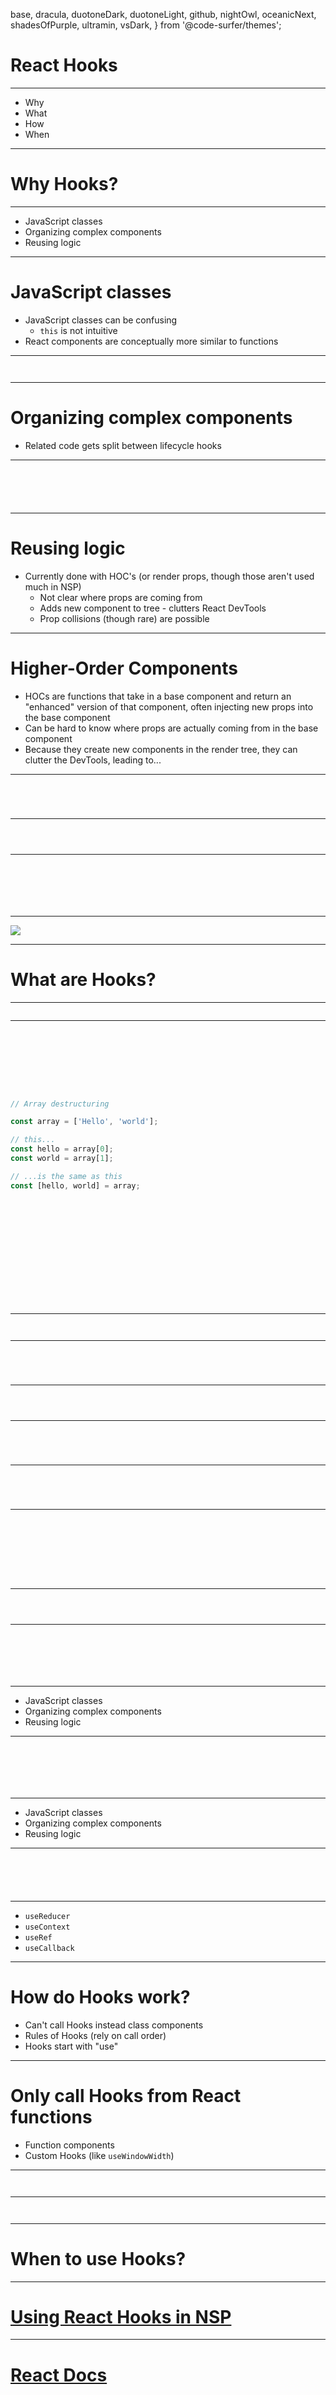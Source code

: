   base,
  dracula,
  duotoneDark,
  duotoneLight,
  github,
  nightOwl,
  oceanicNext,
  shadesOfPurple,
  ultramin,
  vsDark,
} from '@code-surfer/themes';


# React Hooks

---

- Why
- What
- How
- When

---

# Why Hooks?

---

<ul>
  <li style={{ margin: 10 }}>JavaScript classes</li>
  <li style={{ margin: 10 }}>Organizing complex components</li>
  <li style={{ margin: 10 }}>Reusing logic</li>
</ul>

---

# JavaScript classes

<Notes>

- JavaScript classes can be confusing
  - `this` is not intuitive
- React components are conceptually more similar to functions

</Notes>

---

<CodeSurfer>

```js file=./code/ClassComponent.bind.js
```

```js file=./code/ClassComponent.classProperties.js
```

</CodeSurfer>

---

# Organizing complex components

<Notes>

- Related code gets split between lifecycle hooks

</Notes>

---

<CodeSurfer>

```js file=./code/ComplexComponent.js
```

```js 3,20 file=./code/ComplexComponent.js
```

```js 7,12 file=./code/ComplexComponent.js
```

```js 8,16 file=./code/ComplexComponent.js
```

```js file=./code/ComplexComponent.js
```

</CodeSurfer>

---

# Reusing logic

<Notes>

- Currently done with HOC's (or render props, though those aren't used much in NSP)
  - Not clear where props are coming from
  - Adds new component to tree - clutters React DevTools
  - Prop collisions (though rare) are possible

</Notes>

---

# Higher-Order Components

<Notes>

- HOCs are functions that take in a base component and return an "enhanced" version of that component, often injecting new props into the base component
- Can be hard to know where props are actually coming from in the base component
- Because they create new components in the render tree, they can clutter the DevTools, leading to...

</Notes>

---

<CodeSurferColumns>

<Step>

```js file=./code/Checkbox.base.js
```

```js file=./code/Accordion.base.js
```

</Step>

<Step>

```js 2:6 file=./code/Checkbox.base.js
```

```js 2:6 file=./code/Accordion.base.js
```

</Step>

</CodeSurferColumns>

---

<CodeSurfer>

```js file=./code/WithToggle.js
```

```js 3:7 file=./code/WithToggle.js
```

```js 13:14 file=./code/WithToggle.js
```

</CodeSurfer>

---

<CodeSurferColumns>

<Step>

```js file=./code/Checkbox.base.js
```

```js file=./code/Accordion.base.js
```

</Step>

<Step>

```js file=./code/Checkbox.withHOC.js
```

```js file=./code/Accordion.withHOC.js
```

</Step>

<Step>

```js 4[1] file=./code/Checkbox.withHOC.js
```

```js 4[24:37],5[10:20],7[8:18,21:35] file=./code/Accordion.withHOC.js
```

</Step>

</CodeSurferColumns>

---

<Image src={wrapperHell} size="contain" />

---

# What are Hooks?

---

<CodeSurfer>

```js file=./code/ProductBuilder.class.basic.0.js
```

</CodeSurfer>

---

<CodeSurferColumns sizes={[1,2]}>

<Step>

```js file=./code/ProductBuilder.class.basic.0.js
```

```js file=./code/ProductBuilder.class.basic.0.js
```

</Step>

<Step>

```js file=./code/ProductBuilder.class.basic.0.js
```

```js file=./code/ProductBuilder.hooks.basic.0.js
```

</Step>

<Step>

```js 3,15 file=./code/ProductBuilder.class.basic.0.js
```

```js file=./code/ProductBuilder.hooks.basic.1.js
```

</Step>

<Step>

```js 6:9,16 file=./code/ProductBuilder.class.basic.0.js
```

```js file=./code/ProductBuilder.hooks.basic.2.js
```

</Step>

<Step>

```js
// Array destructuring

const array = ['Hello', 'world'];

// this...
const hello = array[0];
const world = array[1];

// ...is the same as this
const [hello, world] = array;
```

```js file=./code/ProductBuilder.hooks.basic.3.js
```

</Step>

<Step>

```js file=./code/ProductBuilder.class.basic.0.js
```

```js 2 file=./code/ProductBuilder.hooks.basic.3.js
```

</Step>

<Step>

```js file=./code/ProductBuilder.class.basic.0.js
```

```js file=./code/ProductBuilder.hooks.basic.4.js
```

</Step>

<Step>

```js file=./code/ProductBuilder.class.basic.0.js
```

```js file=./code/ProductBuilder.hooks.basic.4.js
```

</Step>

<Step subtitle="Create a state value and give it a name">

```js 3[5:8] file=./code/ProductBuilder.class.basic.0.js
```

```js 2[10:13] file=./code/ProductBuilder.hooks.basic.4.js
```

</Step>

<Step subtitle="Set the initial value">

```js 3[11:19] file=./code/ProductBuilder.class.basic.0.js
```

```js 2[42:50] file=./code/ProductBuilder.hooks.basic.4.js
```

</Step>

<Step subtitle="Update the state value">

```js 7 file=./code/ProductBuilder.class.basic.0.js
```

```js 2[16:22],5 file=./code/ProductBuilder.hooks.basic.4.js
```

</Step>

</CodeSurferColumns>

---

<CodeSurfer>

```js file=./code/ProductBuilder.class.basic.0.js title="Adding multiple state values"
```

```js file=./code/ProductBuilder.class.multipleState.0.js
```

</CodeSurfer>

---

<CodeSurferColumns sizes={[1,2]}>

<Step>

```js file=./code/ProductBuilder.class.multipleState.0.js
```

```js file=./code/ProductBuilder.hooks.basic.4.js
```

</Step>

<Step>

```js 4,11:13,23:27 file=./code/ProductBuilder.class.multipleState.0.js
```

```js file=./code/ProductBuilder.hooks.multipleState.0.js
```

</Step>

</CodeSurferColumns>

---

<CodeSurfer>

```js file=./code/ProductBuilder.class.multipleState.0.js title="Performing side effects"
```

```js file=./code/ProductBuilder.class.documentTitle.0.js
```

```js file=./code/ProductBuilder.class.documentTitle.1.js
```

</CodeSurfer>

---

<CodeSurferColumns sizes={[1,2]}>

<Step>

```js file=./code/ProductBuilder.class.documentTitle.1.js
```

```js file=./code/ProductBuilder.hooks.multipleState.0.js
```

</Step>

<Step>

```js 7:13 file=./code/ProductBuilder.class.documentTitle.1.js
```

```js file=./code/ProductBuilder.hooks.documentTitle.0.js
```

</Step>

</CodeSurferColumns>

---

<CodeSurfer>

```js file=./code/ProductBuilder.class.documentTitle.1.js title="Subscribing and unsubscribing"
```

```js file=./code/ProductBuilder.class.windowWidth.0.js
```

```js file=./code/ProductBuilder.class.windowWidth.1.js
```

```js file=./code/ProductBuilder.class.windowWidth.2.js
```

</CodeSurfer>

---

<CodeSurferColumns sizes={[1,2]}>

<Step>

```js file=./code/ProductBuilder.class.windowWidth.2.js
```

```js file=./code/ProductBuilder.hooks.documentTitle.0.js
```

</Step>

<Step>

```js 5,46 file=./code/ProductBuilder.class.windowWidth.2.js
```

```js file=./code/ProductBuilder.hooks.windowWidth.0.js
```

</Step>

<Step>

```js 8,10:11,21:23 file=./code/ProductBuilder.class.windowWidth.2.js
```

```js file=./code/ProductBuilder.hooks.windowWidth.1.js
```

</Step>

<Step>

```js 17:19 file=./code/ProductBuilder.class.windowWidth.2.js
```

```js file=./code/ProductBuilder.hooks.windowWidth.2.js
```

</Step>

</CodeSurferColumns>

---

<CodeSurfer>

```js file=./code/ProductBuilder.class.windowWidth.2.js title="Optimizing side effects"
```

```js 13:15 file=./code/ProductBuilder.class.windowWidth.2.js
```

```js file=./code/ProductBuilder.class.optimizeEffects.0.js
```

</CodeSurfer>

---

<CodeSurferColumns sizes={[1,2]}>

<Step>

```js file=./code/ProductBuilder.class.optimizeEffects.0.js
```

```js file=./code/ProductBuilder.hooks.windowWidth.2.js
```

</Step>

<Step>

```js 13:17 file=./code/ProductBuilder.class.optimizeEffects.0.js
```

```js 5:7 file=./code/ProductBuilder.hooks.optimizeEffects.0.js
```

</Step>

<Step>

```js 14 file=./code/ProductBuilder.class.optimizeEffects.0.js
```

```js file=./code/ProductBuilder.hooks.optimizeEffects.1.js
```

</Step>

</CodeSurferColumns>

---

<ul>
  <li style={{ margin: 10 }}>JavaScript classes</li>
  <li style={{ margin: 10 }}>Organizing complex components</li>
  <li style={{ margin: 10 }}>Reusing logic</li>
</ul>

---

<CodeSurferColumns sizes={[1,2]}>

<Step>

```js file=./code/ProductBuilder.class.windowWidth.2.js
```

```js file=./code/ProductBuilder.hooks.windowWidth.2.js
```

</Step>

<Step>

```js 5,8,10:11,17:23 file=./code/ProductBuilder.class.windowWidth.2.js
```

```js file=./code/ProductBuilder.hooks.windowWidth.2.js
```

</Step>

<Step>

```js 5,8,10:11,17:23 file=./code/ProductBuilder.class.windowWidth.2.js
```

```js 9:16 file=./code/ProductBuilder.hooks.windowWidth.2.js
```

</Step>

</CodeSurferColumns>

---

<ul>
  <li style={{ margin: 10 }}>JavaScript classes</li>
  <li style={{ margin: 10 }}>Organizing complex components</li>
  <li style={{ margin: 10 }}>Reusing logic</li>
</ul>

---

<CodeSurfer>

```js 9:16 file=./code/ProductBuilder.hooks.windowWidth.2.js
```

```js 1:10 file=./code/ProductBuilder.hooks.customHook.0.js
```

```js file=./code/ProductBuilder.hooks.customHook.1.js
```

```js file=./code/ProductBuilder.hooks.customHook.2.js
```

```js 1:11,16 file=./code/ProductBuilder.hooks.customHook.2.js
```

</CodeSurfer>

---

- `useReducer`
- `useContext`
- `useRef`
- `useCallback`

---

# How do Hooks work?

<Notes>

- Can't call Hooks instead class components
- Rules of Hooks (rely on call order)
- Hooks start with "use"

</Notes>

---

<h1 style={{ textAlign: 'center' }}>
Only call Hooks from React functions
</h1>

- Function components
- Custom Hooks (like `useWindowWidth`)

---

<CodeSurfer>

```js 18:23 file=./code/ProductBuilder.hooks.breakingRules.0.js subtitle="Hooks must be called at the top level"
```

```js file=./code/ProductBuilder.hooks.breakingRules.1.js
```

</CodeSurfer>

---

<CodeSurfer>

```js 1:11,16 file=./code/ProductBuilder.hooks.customHook.2.js
```

```js 1[7:9],16[17:19] file=./code/ProductBuilder.hooks.customHook.2.js subtitle="Custom Hooks must start with 'use'"
```

</CodeSurfer>

---

# When to use Hooks?

---

<h1>
  <a href="https://confluence.viator.com/display/EN/Using+React+Hooks+in+NSP">
    Using React Hooks in NSP
  </a>
</h1>

---

<h1>
  <a href="https://reactjs.org/docs/hooks-intro.html">React Docs</a>
</h1>
